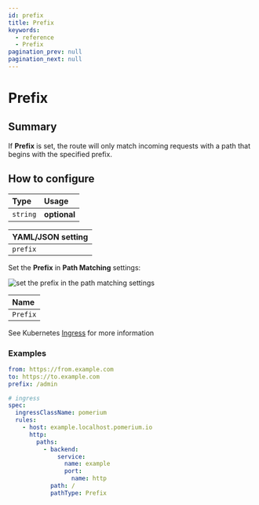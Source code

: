 ```yaml
---
id: prefix
title: Prefix
keywords:
  - reference
  - Prefix
pagination_prev: null
pagination_next: null
---
```



# Prefix

## Summary

If **Prefix** is set, the route will only match incoming requests with a path that begins with the specified prefix.

## How to configure

| **Type** | **Usage**    |
| :------- | :----------- |
| `string` | **optional** |

<Tabs>
<TabItem value="Core" label="Core">

| **YAML**/**JSON** setting |
| :------------------------ |
| `prefix`                  |

</TabItem>
<TabItem value="Enterprise" label="Enterprise">

Set the **Prefix** in **Path Matching** settings:

![set the prefix in the path matching settings](../img/routes/path-matching/prefix.png)

</TabItem>
<TabItem value="Kubernetes" label="Kubernetes">

| **Name** |
| :------- |
| `Prefix` |

See Kubernetes [Ingress](/docs/deploying/k8s/ingress#annotations) for more information

</TabItem>
</Tabs>

### Examples

```yaml
from: https://from.example.com
to: https://to.example.com
prefix: /admin

# ingress
spec:
  ingressClassName: pomerium
  rules:
    - host: example.localhost.pomerium.io
      http:
        paths:
          - backend:
              service:
                name: example
                port:
                  name: http
            path: /
            pathType: Prefix
```

